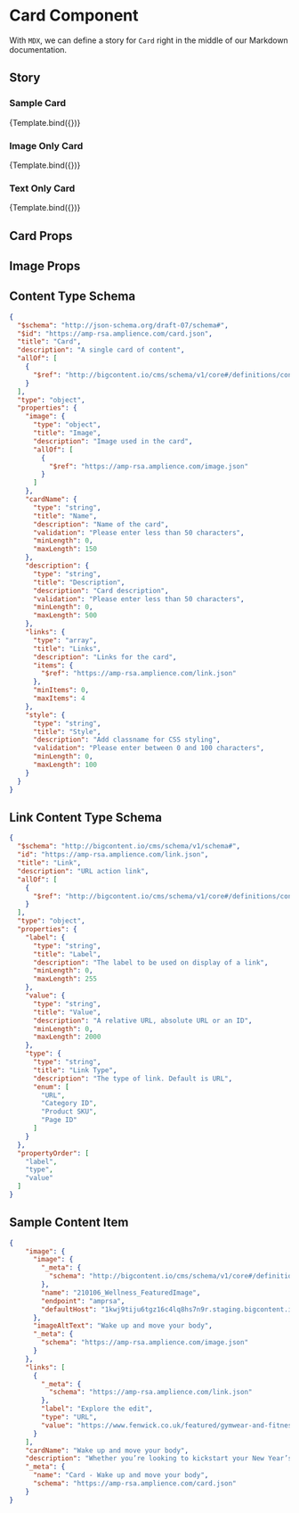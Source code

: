
<Meta title="Components/Card" component={Card} />


# Card Component

With `MDX`, we can define a story for `Card` right in the middle of our
Markdown documentation.

## Story

### Sample Card

<Canvas>
  <Story 
    name="Sample Card"
    args={{
	"image": {
      "image": {
        "_meta": {
          "schema": "http://bigcontent.io/cms/schema/v1/core#/definitions/image-link"
        },
        "name": "210106_Wellness_FeaturedImage",
        "endpoint": "amprsa",
        "defaultHost": "1kwj9tiju6tgz16c4lq8hs7n9r.staging.bigcontent.io"
      },
      "imageAltText": "Wake up and move your body",
      "_meta": {
        "schema": "https://amp-rsa.amplience.com/image.json"
      }
    },
    "links": [
      {
        "_meta": {
          "schema": "https://amp-rsa.amplience.com/link.json"
        },
        "label": "Explore the edit",
        "type": "URL",
        "value": "https://www.fenwick.co.uk/featured/gymwear-and-fitness-essentials"
      }
    ],
    "cardName": "Wake up and move your body",
    "description": "Whether you’re looking to kickstart your New Year’s resolution or are searching for ways to add health and wellness into your lifestyle, explore our Gymwear and Fitness Essentials edit. Filled with gym clothing, accessories, equipment and more.",
    "_meta": {
      "name": "Card - Wake up and move your body",
      "schema": "https://amp-rsa.amplience.com/card.json"
    }}}>
      {Template.bind({})}
  </Story>
</Canvas>

### Image Only Card

<Canvas>
  <Story 
    name="Image Only Card"
    args={{
	"image": {
      "image": {
        "_meta": {
          "schema": "http://bigcontent.io/cms/schema/v1/core#/definitions/image-link"
        },
        "name": "210106_Wellness_FeaturedImage",
        "endpoint": "amprsa",
        "defaultHost": "1kwj9tiju6tgz16c4lq8hs7n9r.staging.bigcontent.io"
      },
      "imageAltText": "Wake up and move your body",
      "_meta": {
        "schema": "https://amp-rsa.amplience.com/image.json"
      }
    },
    "_meta": {
      "name": "Card - Wake up and move your body",
      "schema": "https://amp-rsa.amplience.com/card.json"
    }}}>
      {Template.bind({})}
  </Story>
</Canvas>

### Text Only Card

<Canvas>
  <Story 
    name="Text Only Card"
    args={{
      "links": [
        {
          "_meta": {
            "schema": "https://amp-rsa.amplience.com/link.json"
          },
          "label": "Explore the edit",
          "type": "URL",
          "value": "https://www.fenwick.co.uk/featured/gymwear-and-fitness-essentials"
        }
      ],
      "cardName": "Wake up and move your body",
      "description": "Whether you’re looking to kickstart your New Year’s resolution or are searching for ways to add health and wellness into your lifestyle, explore our Gymwear and Fitness Essentials edit. Filled with gym clothing, accessories, equipment and more.",
      "_meta": {
        "name": "Card - Wake up and move your body",
        "schema": "https://amp-rsa.amplience.com/card.json"
      }
    }}>
      {Template.bind({})}
  </Story>
</Canvas>

## Card Props

<Props of={Card} />

## Image Props

<Props of={Image} />

## Content Type Schema

```json
{ 
  "$schema": "http://json-schema.org/draft-07/schema#",
  "$id": "https://amp-rsa.amplience.com/card.json",
  "title": "Card",
  "description": "A single card of content",
  "allOf": [
    {
      "$ref": "http://bigcontent.io/cms/schema/v1/core#/definitions/content"
    }
  ],
  "type": "object",
  "properties": {
    "image": {
      "type": "object",
      "title": "Image",
      "description": "Image used in the card",
      "allOf": [
        {
          "$ref": "https://amp-rsa.amplience.com/image.json"
        }
      ]
    },
    "cardName": {
      "type": "string",
      "title": "Name",
      "description": "Name of the card",
      "validation": "Please enter less than 50 characters",
      "minLength": 0,
      "maxLength": 150
    },
    "description": {
      "type": "string",
      "title": "Description",
      "description": "Card description",
      "validation": "Please enter less than 50 characters",
      "minLength": 0,
      "maxLength": 500
    },
    "links": {
      "type": "array",
      "title": "Links",
      "description": "Links for the card",
      "items": {
        "$ref": "https://amp-rsa.amplience.com/link.json"
      },
      "minItems": 0,
      "maxItems": 4
    },
    "style": {
      "type": "string",
      "title": "Style",
      "description": "Add classname for CSS styling",
      "validation": "Please enter between 0 and 100 characters",
      "minLength": 0,
      "maxLength": 100
    }
  }
}
```

## Link Content Type Schema

```json
{
  "$schema": "http://bigcontent.io/cms/schema/v1/schema#",
  "id": "https://amp-rsa.amplience.com/link.json",
  "title": "Link",
  "description": "URL action link",
  "allOf": [
    {
      "$ref": "http://bigcontent.io/cms/schema/v1/core#/definitions/content"
    }
  ],
  "type": "object",
  "properties": {
    "label": {
      "type": "string",
      "title": "Label",
      "description": "The label to be used on display of a link",
      "minLength": 0,
      "maxLength": 255
    },
    "value": {
      "type": "string",
      "title": "Value",
      "description": "A relative URL, absolute URL or an ID",
      "minLength": 0,
      "maxLength": 2000
    },
    "type": {
      "type": "string",
      "title": "Link Type",
      "description": "The type of link. Default is URL",
      "enum": [
        "URL",
        "Category ID",
        "Product SKU",
        "Page ID"
      ]
    }
  },
  "propertyOrder": [
    "label",
    "type",
    "value"
  ]
}
```

## Sample Content Item

```json
{
	"image": {
      "image": {
        "_meta": {
          "schema": "http://bigcontent.io/cms/schema/v1/core#/definitions/image-link"
        },
        "name": "210106_Wellness_FeaturedImage",
        "endpoint": "amprsa",
        "defaultHost": "1kwj9tiju6tgz16c4lq8hs7n9r.staging.bigcontent.io"
      },
      "imageAltText": "Wake up and move your body",
      "_meta": {
        "schema": "https://amp-rsa.amplience.com/image.json"
      }
    },
    "links": [
      {
        "_meta": {
          "schema": "https://amp-rsa.amplience.com/link.json"
        },
        "label": "Explore the edit",
        "type": "URL",
        "value": "https://www.fenwick.co.uk/featured/gymwear-and-fitness-essentials"
      }
    ],
    "cardName": "Wake up and move your body",
    "description": "Whether you’re looking to kickstart your New Year’s resolution or are searching for ways to add health and wellness into your lifestyle, explore our Gymwear and Fitness Essentials edit. Filled with gym clothing, accessories, equipment and more.",
    "_meta": {
      "name": "Card - Wake up and move your body",
      "schema": "https://amp-rsa.amplience.com/card.json"
    }
}
```